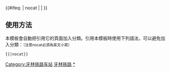 {{鐵道路線|
| 模板名稱 = 牙林铁路
| 名稱 = [[牙林铁路]]
| 代表色 = #0033c9
| Logo = [[File:China Railways.svg|17px]]
| 背景顏色 = #FFFFFF
| 車站列表 = [[牙克石站|牙克石]] - [[汇流河站|汇流河]] - [[护林站|护林]] - [[牧原站|牧原]] - [[煤田站|煤田]] - [[乌尔旗汗站|乌尔旗汗]] - [[西五旗站|西五旗]] - [[岩山站|岩山]] - [[育林站|育林]] - [[原林站|原林]] - [[爱林站|爱林]] - [[库都尔站|库都尔]] - [[诺敏河站|诺敏河]] - [[新帐房站|新帐房]] - [[岭南站|岭南]] - [[岭顶站|岭顶]] - [[岭北站|岭北]] - [[西尼气站|西尼气]] - [[图里河站|图-{}-里河]] - <s>[[道木达站|道木达]]</s> - [[伊图里河站|伊图-{}-里河]] - [[哈达站|哈达]] - [[好里堡站|好里堡]] - [[根河站|根河]] - [[朝查站|朝查]] - [[朝中站|朝中]] - [[朝原站|朝原]] - [[静岭站|静岭]] - <s>[[金林站|金林]]</s> - [[达赖沟站|达赖沟]] - [[金河站|金河]] - [[嘎拉牙站|嘎拉牙]] - [[牛耳河站|牛耳河]] - [[阿龙山站|阿龙山]] - [[塔朗空站|塔朗空]] - [[阿乌尼站|阿乌尼]] - [[满归站|满归]]
}}<includeonly>{{#ifeq: {{{1}}} | nocat | <!--空--> | [[Category:牙林铁路车站]] }}</includeonly><noinclude>

==使用方法==
本模板會自動把引用它的頁面加入分類。引用本模板時使用下列語法，可以避免加入分類：<small>（注意nocat必須為英文小寫）</small>
 <nowiki>{{</nowiki>{{PAGENAME}}<nowiki>|nocat}}</nowiki>
[[Category:中國鐵路路線模板|牙林铁路]]
[[Category:牙林铁路车站|*]]
</noinclude>